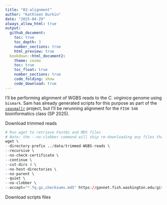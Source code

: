 ```yaml
---
title: "02-alignment"
author: "Kathleen Durkin"
date: "2025-04-29"
always_allow_html: true
output: 
  github_document:
    toc: true
    toc_depth: 3
    number_sections: true
    html_preview: true 
  bookdown::html_document2:
    theme: cosmo
    toc: true
    toc_float: true
    number_sections: true
    code_folding: show
    code_download: true
---
```


I'll be performing alignment of WGBS reads to the *C. virginica* genome using `bismark`. Sam has already generated scripts for this purpose as part of the [`ceasmallr`](https://github.com/sr320/ceasmallr/tree/main_) project, but I'll be rerunning alignment for the `FISH 546` bioinformatics class (SP 2025).

Download trimmed reads
```r
# Run wget to retrieve FastQs and MD5 files
# Note: the --no-clobber command will skip re-downloading any files that are already present in the output directory
wget \
--directory-prefix ../data/trimmed-WGBS-reads \
--recursive \
--no-check-certificate \
--continue \
--cut-dirs 4 \
--no-host-directories \
--no-parent \
--quiet \
--no-clobber \
--accept="*.fq.gz,checksums.md5" https://gannet.fish.washington.edu/gitrepos/ceasmallr/output/00.00-trimming-fastp/

```


Download scripts files
```r

```




